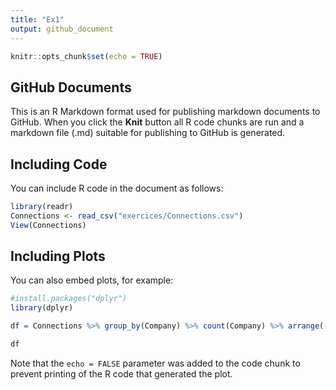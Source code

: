 ```yaml
---
title: "Ex1"
output: github_document
---
```


```r
knitr::opts_chunk$set(echo = TRUE)
```

## GitHub Documents

This is an R Markdown format used for publishing markdown documents to GitHub. When you click the **Knit** button all R code chunks are run and a markdown file (.md) suitable for publishing to GitHub is generated.

## Including Code

You can include R code in the document as follows:

```r
library(readr)
Connections <- read_csv("exercices/Connections.csv")
View(Connections)

```

## Including Plots

You can also embed plots, for example:

```r
#install.packages("dplyr")
library(dplyr)

df = Connections %>% group_by(Company) %>% count(Company) %>% arrange(-n)

df
```

Note that the `echo = FALSE` parameter was added to the code chunk to prevent printing of the R code that generated the plot.
